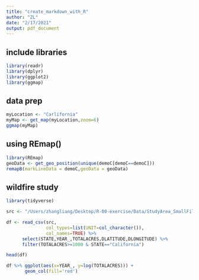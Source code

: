 ```yaml
---
title: "create_markdown_with_R"
author: "ZL"
date: "2/17/2021"
output: pdf_document
---
```


## include libraries

```r

library(readr)
library(dplyr)
library(ggplot2)
library(ggmap)

```

## data prep

```r

myLocation <- "Carlifornia"
myMap <- get_map(myLocation,zoom=6)
ggmap(myMap)

```


## using REmap()

```r
library(REmap)
geoData <- get_geo_position(unique(demoC[demoC==demoC]))
remapB(markLineData = demoC,geoData = geoData)

```


## wildfire study

```r

library(tidyverse)

src <- "/Users/zhangliang/Desktop/R-00-exercise/Data/StudyArea_SmallFile.csv"

df <- read_csv(src,
               col_types=list(UNIT=col_character()),
               col_names=TRUE) %>%
      select(STATE,YEAR_,TOTALACRES,DLATITUDE,DLONGITUDE) %>%
      filter(TOTALACRES>=1000 & STATE=="California")

head(df)

df %>% ggplot(aes(x=YEAR_, y=log(TOTALACRES))) +
       geom_col(fill='red')
```